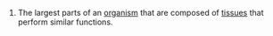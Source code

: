 #The largest parts of an [[organism]] that are composed of [[tissue]]s that perform similar functions.